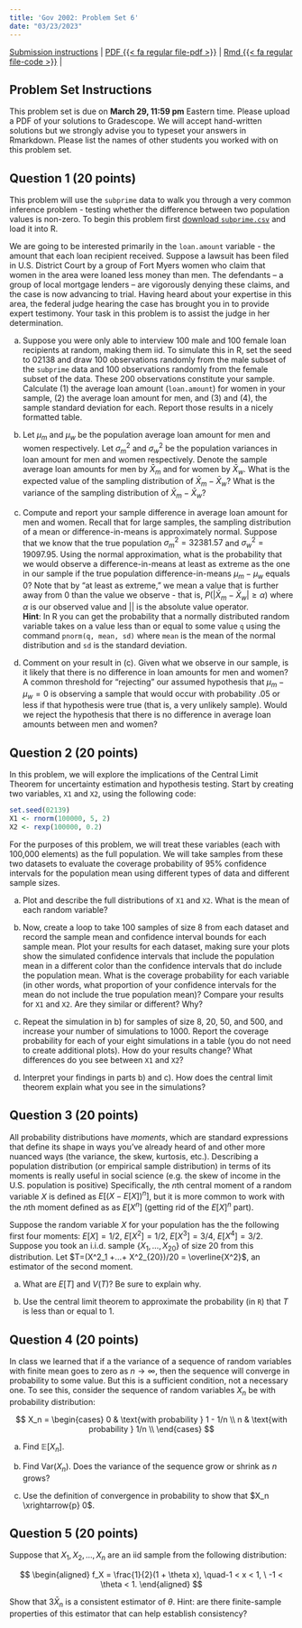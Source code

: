 ```yaml
---
title: 'Gov 2002: Problem Set 6'
date: "03/23/2023"
---
```


[Submission instructions](problem-sets.qmd) | [PDF {{< fa regular file-pdf >}}](/files/assignments/pset_6.pdf) | [Rmd {{< fa regular file-code >}}](/files/assignments/pset_6.Rmd) | 


## Problem Set Instructions 

This problem set is due on **March 29, 11:59 pm** Eastern time. Please upload a PDF of your solutions to Gradescope. We will accept hand-written solutions but we strongly advise you to typeset your answers in Rmarkdown. Please list the names of other students you worked with on this problem set. 

## Question 1 (20 points)

This problem will use the `subprime` data to walk you through a very common inference problem - testing whether the difference between two population values is non-zero. To begin this problem first [download `subprime.csv`](http://gov2002.mattblackwell.org/data/subprime.csv) and load it into R. 

We are going to be interested primarily in the `loan.amount` variable - the amount that each loan recipient received. Suppose a lawsuit has been filed in U.S. District Court by a group of Fort Myers women who claim that women in the area were loaned less money than men. The defendants -- a group of local mortgage lenders -- are vigorously denying these claims, and the case is now advancing to trial. Having heard about your expertise in this area, the federal judge hearing the case has brought you in to provide expert testimony. Your task in this problem is to assist the judge in her determination.

a. Suppose you were only able to interview $100$ male and $100$ female loan recipients at random, making them iid. To simulate this in R, set the seed to 02138 and draw $100$ observations randomly from the male subset of the `subprime` data and $100$ observations randomly from the female subset of the data. These $200$ observations constitute your sample. Calculate (1) the average loan amount (`loan.amount`) for women in your sample, (2) the average loan amount for men, and (3) and (4), the sample standard deviation for each. Report those results in a nicely formatted table.

b. Let $\mu_{m}$ and $\mu_{w}$ be the population average loan amount for men and women respectively. Let $\sigma^2_{m}$ and $\sigma^2_{w}$ be the population variances in loan amount for men and women respectively. Denote the sample average loan amounts for men by $\bar{X}_{m}$ and for women by $\bar{X}_{w}$. What is the expected value of the sampling distribution of $\bar{X}_{m} - \bar{X}_{w}$? What is the variance of the sampling distribution of $\bar{X}_{m} - \bar{X}_{w}$?

c. Compute and report your sample difference in average loan amount for men and women. Recall that for large samples, the sampling distribution of a mean or difference-in-means is approximately normal. Suppose that we know that the true population $\sigma^2_{m} = 32381.57$ and $\sigma^2_{w} = 19097.95$. Using the normal approximation, what is the probability that we would observe a difference-in-means at least as extreme as the one in our sample if the true population difference-in-means $\mu_{m} - \mu_{w}$ equals 0? Note that by "at least as extreme," we mean a value that is further away from $0$ than the value we observe - that is, $P(|\bar{X}_{m} - \bar{X}_{w}| \ge \alpha)$ where $\alpha$ is our observed value and $||$ is the absolute value operator.  
**Hint**: In R you can get the probability that a normally distributed random variable takes on a value less than or equal to some value `q` using the command `pnorm(q, mean, sd)` where `mean` is the mean of the normal distribution and `sd` is the standard deviation.

d. Comment on your result in (c). Given what we observe in our sample, is it likely that there is no difference in loan amounts for men and women? A common threshold for "rejecting" our assumed hypothesis that $\mu_{m} - \mu_{w} = 0$ is observing a sample that would occur with probability $.05$ or less if that hypothesis were true (that is, a very unlikely sample). Would we reject the hypothesis that there is no difference in average loan amounts between men and women?  













## Question 2 (20 points)

In this problem, we will explore the implications of the Central Limit Theorem for uncertainty estimation and hypothesis testing. Start by creating two variables, `X1` and `X2`, using the following code:

```r
set.seed(02139)
X1 <- rnorm(100000, 5, 2)
X2 <- rexp(100000, 0.2)
```

For the purposes of this problem, we will treat these variables (each with 100,000 elements) as the full population. We will take samples from these two datasets to evaluate the coverage probability of 95\% confidence intervals for the population mean using different types of data and different sample sizes.

a. Plot and describe the full distributions of `X1` and `X2`. What is the mean of each random variable?

b. Now, create a loop to take 100 samples of size 8 from each dataset and record the sample mean and confidence interval bounds for each sample mean. Plot your results for each dataset, making sure your plots show the simulated confidence intervals that \textit{do not} include the population mean in a different color than the confidence intervals that do include the population mean. What is the coverage probability for each variable (in other words, what proportion of your confidence intervals for the mean do not include the true population mean)?  Compare your results for `X1` and `X2`. Are they similar or different? Why?

c. Repeat the simulation in b) for samples of size 8, 20, 50, and 500, and increase your number of simulations to 1000. Report the coverage probability for each of your eight simulations in a table (you do not need to create additional plots).  How do your results change?  What differences do you see between `X1` and `X2`?

d. Interpret your findings in parts b) and c). How does the central limit theorem explain what you see in the simulations?










































## Question 3 (20 points)

All probability distributions have *moments*, which are standard expressions that define its shape in ways you've already heard of and other more nuanced ways (the variance, the skew, kurtosis, etc.). Describing a population distribution (or empirical sample distribution) in terms of its moments is really useful in social science (e.g. the skew of income in the U.S. population is positive) Specifically, the $n$th central moment of a random variable $X$ is defined as $E[(X-E[X])^n]$, but it is more common to work with the $n$th moment defined as as $E[X^n]$ (getting rid of the $E[X]^n$ part).

Suppose the random variable $X$ for your population has the the following first four moments: $E[X]=1/2$, $E[X^2]=1/2$, $E[X^3]=3/4$, $E[X^4]=3/2$. Suppose you took an i.i.d. sample $\{X_1,\ldots,X_{20}\}$ of size 20 from this distribution. Let $T=(X^2_1 +...+ X^2_{20})/20 = \overline{X^2}$, an estimator of the second moment. 

a. What are $E[T]$ and $V(T)$? Be sure to explain why.

b. Use the central limit theorem to approximate the probability (in `R`) that $T$ is less than or equal to 1.







## Question 4 (20 points)

In class we learned that if a the variance of a sequence of random variables with finite mean goes to zero as $n\to\infty$, then the sequence will converge in probability to some value. But this is a sufficient condition, not a necessary one. To see this, consider the sequence of random variables $X_n$ be with probability distribution: 

$$
X_n = 
\begin{cases}
0 & \text{with probability    }  1 - 1/n \\
n & \text{with probability    } 1/n \\
\end{cases}
$$


(a) Find $\mathbb{E}[X_n]$.

(b) Find $\text{Var}(X_n)$. Does the variance of the sequence grow or shrink as $n$ grows?

(c) Use the definition of convergence in probability to show that $X_n \xrightarrow{p} 0$. 






## Question 5 (20 points)

Suppose that $X_1, X_2, ..., X_n$ are an iid sample from the following distribution:

$$
\begin{aligned}
f_X = \frac{1}{2}(1 + \theta x), \quad-1 < x < 1, \ -1 < \theta < 1.
\end{aligned}
$$

Show that $3\bar{X}_n$ is a consistent estimator of $\theta$. Hint: are there finite-sample properties of this estimator that can help establish consistency?










